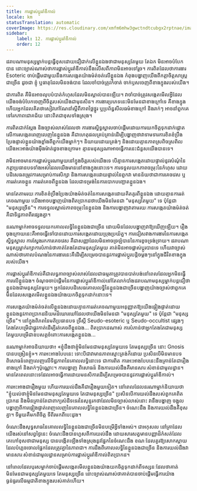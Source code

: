 ```yaml
---
title: ការផ្លាស់ប្ដូររ៉ាឌីកាល់
locale: km
statusTranslation: automatic
coverImage: https://res.cloudinary.com/xmfm6mhw3gwctndtcubgx2rptnae/image/upload/v1740468922/small_cover_tratado_de_psicologia_revolucionaria_a4c0dca4e0.webp
sidebar:
    label: 12. ការផ្លាស់ប្ដូររ៉ាឌីកាល់
    order: 12
---
```

ដរាបណាមនុស្សម្នាក់បន្តធ្វើខុសដោយជឿជាក់លើខ្លួនឯងថាជាមនុស្សតែមួយ តែឯក មិនអាចបំបែកបាន នោះច្បាស់ណាស់ថាការផ្លាស់ប្តូររ៉ាឌីកាល់នឹងលើសពីភាពមិនអាចទៅរួច។ ការពិតដែលថាការងារ Esoteric ចាប់ផ្តើមជាមួយនឹងការសង្កេតយ៉ាងម៉ត់ចត់លើខ្លួនឯង កំពុងបង្ហាញយើងពីកត្តាចិត្តសាស្ត្រជាច្រើន ដូចជា ខ្ញុំ ឬធាតុដែលមិនចង់បាន ដែលចាំបាច់ត្រូវកំចាត់ ចាក់ឫសចេញពីខាងក្នុងរបស់យើង។

ជា​ការ​ពិត គឺ​មិន​អាច​លុប​បំបាត់​កំហុស​ដែល​មិន​ស្គាល់​បាន​ឡើយ​។ វា​ចាំ​បាច់​ត្រូវ​សង្កេត​មើល​អ្វី​ដែល​យើង​ចង់​បំបែក​ចេញ​ពី​ចិត្ត​របស់​យើង​ជាមុន​សិន។ ការងារប្រភេទនេះមិនមែនជាខាងក្រៅទេ គឺខាងក្នុង ហើយអ្នកដែលគិតថាសៀវភៅណែនាំស្តីពីភាពថ្លៃថ្នូរ ឬប្រព័ន្ធសីលធម៌ខាងក្រៅ និងរាក់ៗ អាចនាំពួកគេទៅរកភាពជោគជ័យ នោះពិតជាខុសទាំងស្រុង។

ការពិតជាក់ស្តែង និងច្បាស់លាស់ដែលថា ការងារស្និទ្ធស្នាលចាប់ផ្តើមដោយការយកចិត្តទុកដាក់ផ្តោតលើការសង្កេតពេញលេញនៃខ្លួនឯង គឺជាហេតុផលគ្រប់គ្រាន់ដើម្បីបង្ហាញថាវាទាមទារការខិតខំប្រឹងប្រែងផ្ទាល់ខ្លួនយ៉ាងខ្លាំងពីពួកយើងម្នាក់ៗ។ និយាយដោយត្រង់ៗ និងដោយគ្មានភាពស្រពិចស្រពិល យើងអះអាងយ៉ាងម៉ឺងម៉ាត់ដូចខាងក្រោម៖ គ្មានមនុស្សណាអាចធ្វើការនេះជំនួសយើងបានទេ។

វាមិនអាចមានការផ្លាស់ប្តូរណាមួយនៅក្នុងចិត្តរបស់យើងទេ បើគ្មានការសង្កេតដោយផ្ទាល់នូវសំណុំនៃកត្តាប្រធានបទទាំងអស់ដែលយើងមាននៅខាងក្នុងនោះទេ។ ការទទួលយកភាពចម្រុះនៃកំហុស ដោយបដិសេធតម្រូវការសម្រាប់ការសិក្សា និងការសង្កេតដោយផ្ទាល់នៃពួកវា មានន័យថាជាការគេចវេស ឬការរត់គេចខ្លួន ការរត់គេចពីខ្លួនឯង ដែលជាទម្រង់នៃការបោកបញ្ឆោតខ្លួនឯង។

មានតែតាមរយៈការខិតខំប្រឹងប្រែងយ៉ាងម៉ត់ចត់នៃការសង្កេតដោយគិតគូរពីខ្លួនឯង ដោយគ្មានការរត់គេចណាមួយ យើងអាចបង្ហាញយ៉ាងពិតប្រាកដថាយើងមិនមែនជា "មនុស្សតែមួយ" ទេ ប៉ុន្តែជា "មនុស្សច្រើន"។ ការទទួលស្គាល់ភាពចម្រុះនៃខ្លួនឯង និងការបង្ហាញវាតាមរយៈការសង្កេតយ៉ាងម៉ត់ចត់ គឺជាទិដ្ឋភាពពីរផ្សេងគ្នា។

នរណាម្នាក់អាចទទួលយកគោលលទ្ធិនៃខ្លួនឯងជាច្រើន ដោយមិនដែលបង្ហាញវាឱ្យឃើញឡើយ។ រឿងចុងក្រោយនេះគឺអាចធ្វើទៅបានដោយការសង្កេតដោយប្រុងប្រយ័ត្ន។ ការជៀសវាងការងារនៃការសង្កេតស្និទ្ធស្នាល ការស្វែងរកការគេចវេស គឺជាសញ្ញាដែលមិនអាចច្រឡំបាននៃការខូចទ្រង់ទ្រាយ។ ដរាបណាមនុស្សម្នាក់រក្សាការបំភាន់ថាគាត់តែងតែជាមនុស្សតែមួយ គាត់មិនអាចផ្លាស់ប្តូរបានទេ ហើយវាច្បាស់ណាស់ថាគោលបំណងនៃការងារនេះគឺដើម្បីសម្រេចបាននូវការផ្លាស់ប្តូរបន្តិចម្តងៗនៅក្នុងជីវិតខាងក្នុងរបស់យើង។

ការផ្លាស់ប្តូររ៉ាឌីកាល់គឺជាលទ្ធភាពច្បាស់លាស់ដែលជាធម្មតាត្រូវបានបាត់បង់នៅពេលដែលអ្នកមិនធ្វើការលើខ្លួនឯង។ ចំណុចចាប់ផ្តើមនៃការផ្លាស់ប្តូររ៉ាឌីកាល់នៅតែលាក់បាំងដរាបណាមនុស្សម្នាក់បន្តជឿថាខ្លួនឯងជាមនុស្សតែមួយ។ អ្នកដែលបដិសេធគោលលទ្ធិនៃខ្លួនឯងជាច្រើនបង្ហាញយ៉ាងច្បាស់ថាពួកគេមិនដែលសង្កេតមើលខ្លួនឯងយ៉ាងយកចិត្តទុកដាក់នោះទេ។

ការសង្កេតយ៉ាងម៉ត់ចត់លើខ្លួនឯងដោយគ្មានការរត់គេចណាមួយអនុញ្ញាតឱ្យយើងផ្ទៀងផ្ទាត់ដោយខ្លួនឯងនូវភាពប្រាកដនិយមដ៏ឃោរឃៅដែលថាយើងមិនមែនជា "មនុស្សតែមួយ" ទេ ប៉ុន្តែជា "មនុស្សច្រើន"។ នៅក្នុងពិភពនៃមតិប្រធានបទ ទ្រឹស្តី Seudo-esoteric ឬ Seudo-occultist ផ្សេងៗតែងតែបម្រើជាផ្លូវកាត់ដើម្បីរត់គេចពីខ្លួនឯង... ពិតប្រាកដណាស់ ការបំភាន់ថាអ្នកតែងតែជាមនុស្សតែមួយបម្រើជាឧបសគ្គចំពោះការសង្កេតខ្លួនឯង...

នរណាម្នាក់អាចនិយាយថា៖ «ខ្ញុំដឹងថាខ្ញុំមិនមែនជាមនុស្សតែមួយទេ តែមនុស្សច្រើន នោះ Gnosis បានបង្រៀនខ្ញុំ»។ ការអះអាងបែបនេះ ទោះបីជាវាមានភាពស្មោះត្រង់ក៏ដោយ ប្រសិនបើមិនមានបទពិសោធន៍ពេញលេញលើទិដ្ឋភាពនៃគោលលទ្ធិនោះទេ ជាការពិត ការអះអាងបែបនេះនឹងគ្រាន់តែជារឿងខាងក្រៅ និងរាក់ៗប៉ុណ្ណោះ។ ការបង្ហាញ ពិសោធន៍ និងការយល់ដឹងគឺមានសារៈសំខាន់ជាមូលដ្ឋាន។ មានតែពេលនោះទេដែលអាចធ្វើការដោយមនសិការដើម្បីសម្រេចបាននូវការផ្លាស់ប្តូររ៉ាឌីកាល់។

ការអះអាងជារឿងមួយ ហើយការយល់ដឹងគឺជារឿងមួយទៀត។ នៅពេលដែលនរណាម្នាក់និយាយថា "ខ្ញុំយល់ថាខ្ញុំមិនមែនជាមនុស្សតែមួយទេ តែជាមនុស្សច្រើន" ប្រសិនបើការយល់ដឹងរបស់ពួកគេពិតប្រាកដ និងមិនគ្រាន់តែជាពាក្យសំដីទទេរនៃសុន្ទរកថាដែលមិនច្បាស់លាស់នោះ វានឹងបង្ហាញ ចង្អុល បង្ហាញពីការផ្ទៀងផ្ទាត់ពេញលេញនៃគោលលទ្ធិនៃខ្លួនឯងជាច្រើន។ ចំណេះដឹង និងការយល់ដឹងគឺខុសគ្នា។ ទីមួយគឺមកពីចិត្ត ទីពីរមកពីបេះដូង។

ចំណេះដឹងសុទ្ធសាធនៃគោលលទ្ធិនៃខ្លួនឯងជាច្រើនមិនបម្រើអ្វីទាំងអស់។ ជាអកុសល នៅគ្រាដែលយើងរស់នៅសព្វថ្ងៃនេះ ចំណេះដឹងបានហួសពីការយល់ដឹង ដោយសារសត្វមានបញ្ញាដ៏កំសត់ដែលគេហៅខុសថាជាមនុស្ស បានបង្កើតឡើងទាំងស្រុងនូវផ្នែកនៃចំណេះដឹង ខណៈដែលគួរឱ្យសោកស្តាយដែលបំភ្លេចចោលផ្នែកដែលត្រូវគ្នានៃភាពជា។ ការដឹងពីគោលលទ្ធិនៃខ្លួនឯងជាច្រើន និងការយល់ដឹងវា មានសារៈសំខាន់ជាមូលដ្ឋានសម្រាប់ការផ្លាស់ប្តូររ៉ាឌីកាល់ពិតប្រាកដ។

នៅពេលដែលបុរសម្នាក់ចាប់ផ្តើមសង្កេតមើលខ្លួនឯងយ៉ាងយកចិត្តទុកដាក់ពីទស្សនៈដែលថាគាត់មិនមែនជាមនុស្សតែមួយទេ តែមនុស្សច្រើន នោះច្បាស់ណាស់ថាគាត់បានចាប់ផ្តើមធ្វើការយ៉ាងធ្ងន់ធ្ងរលើធម្មជាតិខាងក្នុងរបស់គាត់ហើយ។

